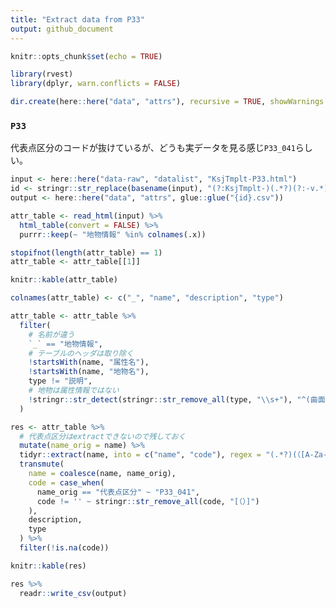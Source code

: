 ```yaml
---
title: "Extract data from P33"
output: github_document
---
```


```r
knitr::opts_chunk$set(echo = TRUE)
```

```r
library(rvest)
library(dplyr, warn.conflicts = FALSE)

dir.create(here::here("data", "attrs"), recursive = TRUE, showWarnings = FALSE)
```

### `P33`

代表点区分のコードが抜けているが、どうも実データを見る感じ`P33_041`らしい。

```r
input <- here::here("data-raw", "datalist", "KsjTmplt-P33.html")
id <- stringr::str_replace(basename(input), "(?:KsjTmplt-)(.*?)(?:-v.*)?(?:\\.html)", "\\1")
output <- here::here("data", "attrs", glue::glue("{id}.csv"))

attr_table <- read_html(input) %>% 
  html_table(convert = FALSE) %>% 
  purrr::keep(~ "地物情報" %in% colnames(.x))

stopifnot(length(attr_table) == 1)
attr_table <- attr_table[[1]]

knitr::kable(attr_table)
```

```r
colnames(attr_table) <- c("_", "name", "description", "type")

attr_table <- attr_table %>% 
  filter(
    # 名前が違う
    `_` == "地物情報",
    # テーブルのヘッダは取り除く
    !startsWith(name, "属性名"),
    !startsWith(name, "地物名"),
    type != "説明",
    # 地物は属性情報ではない
    !stringr::str_detect(stringr::str_remove_all(type, "\\s+"), "^(曲面型|曲線型|点型|GM_Surface|GM_Curve|GM_Point)")
  )

res <- attr_table %>%
  # 代表点区分はextractできないので残しておく
  mutate(name_orig = name) %>% 
  tidyr::extract(name, into = c("name", "code"), regex = "(.*?)(（[A-Za-z0-9]+_[A-Za-z0-9]+）)") %>% 
  transmute(
    name = coalesce(name, name_orig),
    code = case_when(
      name_orig == "代表点区分" ~ "P33_041",
      code != '' ~ stringr::str_remove_all(code, "[（）]")
    ),
    description,
    type
  ) %>% 
  filter(!is.na(code))
```


```r
knitr::kable(res)
```

```r
res %>% 
  readr::write_csv(output)
```